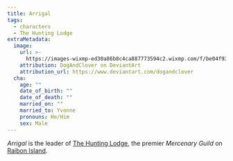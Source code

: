 ```yaml
---
title: Arrigal
tags:
  - characters
  - The Hunting Lodge
extraMetadata:
  image:
    url: >-
      https://images-wixmp-ed30a86b8c4ca887773594c2.wixmp.com/f/be04f938-9781-49ad-bde8-13bfcd8bb739/ddvg99t-2be8ccb7-9f0d-4e09-9008-6e53952086f9.png/v1/fill/w_900,h_1251,q_80,strp/ifan_ben_mezd_by_dogandclover_ddvg99t-fullview.jpg?token=eyJ0eXAiOiJKV1QiLCJhbGciOiJIUzI1NiJ9.eyJzdWIiOiJ1cm46YXBwOjdlMGQxODg5ODIyNjQzNzNhNWYwZDQxNWVhMGQyNmUwIiwiaXNzIjoidXJuOmFwcDo3ZTBkMTg4OTgyMjY0MzczYTVmMGQ0MTVlYTBkMjZlMCIsIm9iaiI6W1t7ImhlaWdodCI6Ijw9MTI1MSIsInBhdGgiOiJcL2ZcL2JlMDRmOTM4LTk3ODEtNDlhZC1iZGU4LTEzYmZjZDhiYjczOVwvZGR2Zzk5dC0yYmU4Y2NiNy05ZjBkLTRlMDktOTAwOC02ZTUzOTUyMDg2ZjkucG5nIiwid2lkdGgiOiI8PTkwMCJ9XV0sImF1ZCI6WyJ1cm46c2VydmljZTppbWFnZS5vcGVyYXRpb25zIl19.y1YNB9ltZvfAlHLakdHJpF7JNUZzPlHwokxqYOBUGpg
    attribution: DogAndClover on DeviantArt
    attribution_url: https://www.deviantart.com/dogandclover
  cha:
    age: ""
    date_of_birth: ""
    date_of_death: ""
    married_on: ""
    married_to: Yvonne
    pronouns: He/Him
    sex: Male
---
```


<Stub />

*Arrigal* is the leader of
[The Hunting Lodge](/organizations/the-hunting-lodge/), the premier
*Mercenary Guild* on [Raibon Island](/locations/raibon-island/).
